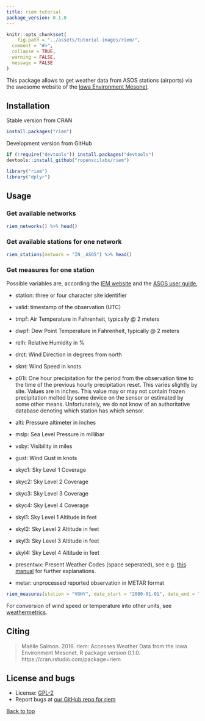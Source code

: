 ```yaml
---
title: riem tutorial
package_version: 0.1.0
---
```


```r
knitr::opts_chunk$set(
	fig.path = "../assets/tutorial-images/riem/",
  comment = "#>",
  collapse = TRUE,
  warning = FALSE,
  message = FALSE
)
```

This package allows to get weather data from ASOS stations (airports) via the awesome website of the [Iowa Environment Mesonet](https://mesonet.agron.iastate.edu/request/download.phtml?network=IN__ASOS).

<section id="installation">

## Installation

Stable version from CRAN

```r
install.packages("riem")
```

Development version from GitHub

```r
if (!require("devtools")) install.packages("devtools")
devtools::install_github("ropenscilabs/riem")
```

```r
library("riem")
library("dplyr")
```

<section id="usage">

## Usage

### Get available networks

```r
riem_networks() %>% head()
```

### Get available stations for one network

```r
riem_stations(network = "IN__ASOS") %>% head()
```


### Get measures for one station

Possible variables are, according the [IEM website](https://mesonet.agron.iastate.edu/request/download.phtml?network=IN__ASOS) and the [ASOS user guide](http://www.nws.noaa.gov/asos/pdfs/aum-toc.pdf),

* station: three or four character site identifier

* valid: timestamp of the observation (UTC)

* tmpf: Air Temperature in Fahrenheit, typically @ 2 meters

* dwpf: Dew Point Temperature in Fahrenheit, typically @ 2 meters

* relh: Relative Humidity in \%

* drct: Wind Direction in degrees from north

* sknt: Wind Speed in knots

* p01i: One hour precipitation for the period from the observation time to the time of the previous hourly precipitation reset. This varies slightly by site. Values are in inches. This value may or may not contain frozen precipitation melted by some device on the sensor or estimated by some other means. Unfortunately, we do not know of an authoritative database denoting which station has which sensor.

* alti: Pressure altimeter in inches

* mslp: Sea Level Pressure in millibar

* vsby: Visibility in miles

* gust: Wind Gust in knots

* skyc1: Sky Level 1 Coverage

* skyc2: Sky Level 2 Coverage

* skyc3: Sky Level 3 Coverage

* skyc4: Sky Level 4 Coverage

* skyl1: Sky Level 1 Altitude in feet

* skyl2: Sky Level 2 Altitude in feet

* skyl3: Sky Level 3 Altitude in feet

* skyl4: Sky Level 4 Altitude in feet

* presentwx: Present Weather Codes (space seperated), see e.g. [this manual](http://www.ofcm.gov/fmh-1/pdf/H-CH8.pdf) for further explanations.

* metar: unprocessed reported observation in METAR format

```r
riem_measures(station = "VOHY", date_start = "2000-01-01", date_end = "2016-04-22") %>% head()
```


For conversion of wind speed or temperature into other units, see [weathermetrics](https://github.com/geanders/weathermetrics/).


<section id="citing">

## Citing

> Maëlle Salmon. 2016. riem: Accesses Weather Data from the Iowa Environment
  Mesonet. R package version 0.1.0. https://cran.rstudio.com/package=riem


<section id="license_bugs">

## License and bugs

* License: [GPL-2](https://opensource.org/licenses/GPL-2.0)
* Report bugs at [our GitHub repo for riem](https://github.com/ropenscilabs/riem/issues?state=open)


[Back to top](#top)
